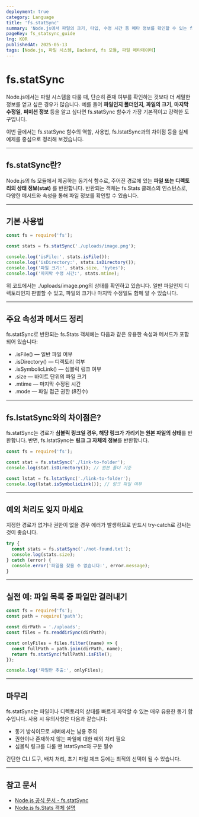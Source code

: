 ```yaml
---
deployment: true  
category: Language
title: 'fs.statSync'  
summary: 'Node.js에서 파일의 크기, 타입, 수정 시간 등 메타 정보를 확인할 수 있는 fs.statSync 함수의 사용법과 활용법을 알아봅니다.'  
pageKey: fs_statsync_guide  
lng: KOR  
publishedAt: 2025-05-13  
tags: [Node.js, 파일 시스템, Backend, fs 모듈, 파일 메타데이터]
---
```


# fs.statSync

Node.js에서는 파일 시스템을 다룰 때, 단순히 존재 여부를 확인하는 것보다 더 세밀한 정보를 얻고 싶은 경우가 많습니다. 예를 들어 **파일인지 폴더인지**, **파일의 크기**, **마지막 수정일**, **퍼미션 정보** 등을 알고 싶다면 <codeline>fs.statSync</codeline> 함수가 가장 기본적이고 강력한 도구입니다.



이번 글에서는 <codeline>fs.statSync</codeline> 함수의 역할, 사용법, <codeline>fs.lstatSync</codeline>과의 차이점 등을 실제 예제를 중심으로 정리해 보겠습니다.

---

## fs.statSync란?

Node.js의 <codeline>fs</codeline> 모듈에서 제공하는 동기식 함수로, 주어진 경로에 있는 **파일 또는 디렉토리의 상태 정보(stat)** 를 반환합니다. 반환되는 객체는 <codeline>fs.Stats</codeline> 클래스의 인스턴스로, 다양한 메서드와 속성을 통해 파일 정보를 확인할 수 있습니다.

---

## 기본 사용법

```javascript title="fs-statSync" showLineNumbers
const fs = require('fs');

const stats = fs.statSync('./uploads/image.png');

console.log('isFile:', stats.isFile());
console.log('isDirectory:', stats.isDirectory());
console.log('파일 크기:', stats.size, 'bytes');
console.log('마지막 수정 시간:', stats.mtime);
```

위 코드에서는 <codeline>./uploads/image.png</codeline>의 상태를 확인하고 있습니다. 일반 파일인지 디렉토리인지 판별할 수 있고, 파일의 크기나 마지막 수정일도 함께 알 수 있습니다.

---

## 주요 속성과 메서드 정리

fs.statSync로 반환되는 <codeline>fs.Stats</codeline> 객체에는 다음과 같은 유용한 속성과 메서드가 포함되어 있습니다:

- <codeline>.isFile()</codeline> — 일반 파일 여부
- <codeline>.isDirectory()</codeline> — 디렉토리 여부
- <codeline>.isSymbolicLink()</codeline> — 심볼릭 링크 여부
- <codeline>.size</codeline> — 바이트 단위의 파일 크기
- <codeline>.mtime</codeline> — 마지막 수정된 시간
- <codeline>.mode</codeline> — 파일 접근 권한 (8진수)

---

## fs.lstatSync와의 차이점은?

 <codeline>fs.statSync</codeline>는 경로가 **심볼릭 링크일 경우, 해당 링크가 가리키는 원본 파일의 상태**를 반환합니다. 반면, <codeline>fs.lstatSync</codeline>는 **링크 그 자체의 정보**를 반환합니다.

```javascript title="fs-statSync" showLineNumbers
const fs = require('fs');

const stat = fs.statSync('./link-to-folder');
console.log(stat.isDirectory()); // 원본 폴더 기준

const lstat = fs.lstatSync('./link-to-folder');
console.log(lstat.isSymbolicLink()); // 링크 파일 여부
```

---

## 예외 처리도 잊지 마세요

지정한 경로가 없거나 권한이 없을 경우 에러가 발생하므로 반드시 try-catch로 감싸는 것이 좋습니다.

```javascript title="fs-statSync" showLineNumbers
try {
  const stats = fs.statSync('./not-found.txt');
  console.log(stats.size);
} catch (error) {
  console.error('파일을 찾을 수 없습니다:', error.message);
}
```

---

## 실전 예: 파일 목록 중 파일만 걸러내기

```javascript title="fs-statSync" showLineNumbers
const fs = require('fs');
const path = require('path');

const dirPath = './uploads';
const files = fs.readdirSync(dirPath);

const onlyFiles = files.filter((name) => {
  const fullPath = path.join(dirPath, name);
  return fs.statSync(fullPath).isFile();
});

console.log('파일만 추출:', onlyFiles);
```

---

## 마무리

<codeline>fs.statSync</codeline>는 파일이나 디렉토리의 상태를 빠르게 파악할 수 있는 매우 유용한 동기 함수입니다. 사용 시 유의사항은 다음과 같습니다:

- 동기 방식이므로 서버에서는 남용 주의
- 권한이나 존재하지 않는 파일에 대한 예외 처리 필요
- 심볼릭 링크를 다룰 땐 <codeline>lstatSync</codeline>와 구분 필수

간단한 CLI 도구, 배치 처리, 초기 파일 체크 등에는 최적의 선택이 될 수 있습니다.

---

## 참고 문서

- [Node.js 공식 문서 - fs.statSync](https://nodejs.org/api/fs.html#fs_fs_statsync_path_options)
- [Node.js fs.Stats 객체 설명](https://nodejs.org/api/fs.html#class-fsstats)

